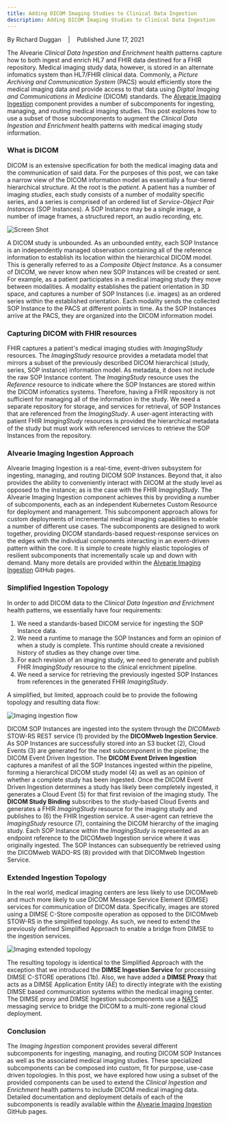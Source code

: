 ---
title: Adding DICOM Imaging Studies to Clinical Data Ingestion
description: Adding DICOM Imaging Studies to Clinical Data Ingestion
---
By Richard Duggan &nbsp;&nbsp; | &nbsp;&nbsp; Published June 17, 2021

The Alvearie _Clinical Data Ingestion and Enrichment_ health patterns capture how to both ingest and enrich HL7 and 
FHIR data destined for a FHIR repository. Medical imaging study data, however, is stored in an alternate infomatics 
system than HL7/FHIR clinical data. Commonly, a _Picture Archiving and Communication System_ (PACS) would efficiently store the 
medical imaging data and provide access to that data using _Digital Imaging and Communications in Medicine_ (DICOM) standards. 
The [Alvearie Imaging Ingestion](https://github.com/Alvearie/health-patterns/tree/main/clinical-ingestion) 
component provides a number of subcomponents for ingesting, managing, and routing medical imaging 
studies. This post explores how to use a subset of those subcomponents to augment the _Clinical Data Ingestion and 
Enrichment_ health patterns with medical imaging study information.

### What is DICOM

DICOM is an extensive specification for both the medical imaging data and the communication of said data. For the 
purposes of this post, we can take a narrow view of the DICOM information model as essentially a four-tiered 
hierarchical structure. At the root is the _patient_. A patient has a number of imaging _studies_, each study 
consists of a number of modality specific series, and a series is comprised of an ordered list of _Service-Object 
Pair Instances_ (SOP Instances). A SOP Instance may be a single image, a number of image frames, a structured report, 
an audio recording, etc.

![Screen Shot](dicom_relationships.png)

A DICOM study is unbounded. As an unbounded entity, each SOP Instance is an independently managed observation 
containing all of the reference information to establish its location within the hierarchical DICOM model. 
This is generally referred to as a _Composite Object Instance_. As a consumer of DICOM, we never know when new SOP 
Instances will be created or sent. For example, as a patient participates in a medical imaging study they move 
between modalities. A modality establishes the patient orientation in 3D space, and captures a number of SOP 
Instances (i.e. images) as an ordered series within the established orientation. Each modality sends the collected 
SOP Instance to the PACS at different points in time. As the SOP Instances arrive at the PACS, they are organized 
into the DICOM information model.

### Capturing DICOM with FHIR resources

FHIR captures a patient's medical imaging studies with _ImagingStudy_ resources. The _ImagingStudy_ resource provides a 
metadata model that mirrors a subset of the previously described DICOM hierarchical (study, series, SOP instance) 
information model. As metadata, it does not include the raw SOP Instance content. The _ImagingStudy_ resource uses the 
_Reference_ resource to indicate where the SOP Instances are stored within the DICOM infomatics systems. Therefore, 
having a FHIR repository is not sufficient for managing all of the information in the study. We need a separate repository 
for storage, and services for retrieval, of SOP Instances that are referenced from the _ImagingStudy_. A user-agent interacting 
with patient FHIR _ImagingStudy_ resources is provided the hierarchical metadata of the study but must work with referenced 
services to retrieve the SOP Instances from the repository.

### Alvearie Imaging Ingestion Approach

Alvearie Imaging Ingestion is a real-time, event-driven subsystem for ingesting, managing, and routing DICOM SOP Instances. 
Beyond that, it also provides the ability to conveniently interact with DICOM at the study level as opposed to the instance; 
as is the case with the FHIR _ImagingStudy_. The Alvearie Imaging Ingestion component achieves this by providing a number of 
subcomponents, each as an independent Kubernetes Custom Resource for deployment and management. This subcomponent approach 
allows for custom deployments of incremental medical imaging capabilities to enable a number of different use cases. The 
subcomponents are designed to work together, providing DICOM standards-based request-response services on the edges with the 
individual components interacting in an event-driven pattern within the core. It is simple to create highly elastic topologies 
of resilient subcomponents that incrementally scale up and down with demand. Many more details are provided within the 
[Alvearie Imaging Ingestion](https://github.com/Alvearie/imaging-ingestion/) GitHub pages.

### Simplified Ingestion Topology

In order to add DICOM data to the _Clinical Data Ingestion and Enrichment_ health patterns, we essentially have four requirements:

1.	We need a standards-based DICOM service for ingesting the SOP Instance data.
2.	We need a runtime to manage the SOP Instances and form an opinion of when a study is complete. This runtime should create a revisioned history of studies as they change over time.
3.	For each revision of an imaging study, we need to generate and publish FHIR _ImagingStudy_ resource to the clinical enrichment pipeline.
4.	We need a service for retrieving the previously ingested SOP Instances from references in the generated FHIR _ImagingStudy_.

A simplified, but limited, approach could be to provide the following topology and resulting data flow:

![Imaging ingestion flow](imaging-ingestion-flow.png)

DICOM SOP Instances are ingested into the system through the _DICOMweb_ STOW-RS REST service (1) provided by the **DICOMweb Ingestion 
Service**. As SOP Instances are successfully stored into an S3 bucket (2), Cloud Events (3) are generated for the next subcomponent 
in the pipeline; the DICOM Event Driven Ingestion. The **DICOM Event Driven Ingestion** captures a manifest of all the SOP Instances 
ingested within the pipeline, forming a hierarchical DICOM study model (4) as well as an opinion of whether a complete study has 
been ingested. Once the DICOM Event Driven Ingestion determines a study has likely been completely ingested, it generates a Cloud 
Event (5) for that first revision of the imaging study. The **DICOM Study Binding** subscribes to the study-based Cloud Events and 
generates a FHIR _ImagingStudy_ resource for the imaging study and publishes to (6) the FHIR Ingestion service. A user-agent can 
retrieve the _ImagingStudy_ resource (7), containing the DICOM hierarchy of the imaging study. Each SOP Instance within the 
_ImagingStudy_ is represented as an endpoint reference to the DICOMweb Ingestion service where it was originally ingested. 
The SOP Instances can subsequently be retrieved using the DICOMweb WADO-RS (8) provided with that DICOMweb Ingestion Service.

### Extended Ingestion Topology

In the real world, medical imaging centers are less likely to use DICOMweb and much more likely to use DICOM Message Service 
Element (DIMSE) services for communication of DICOM data. Specifically, images are stored using a DIMSE C-Store composite 
operation as opposed to the DICOMweb STOW-RS in the simplified topology. As such, we need to extend the previously defined 
Simplified Approach to enable a bridge from DIMSE to the ingestion services.

![Imaging extended topology](imaging-extended-topology.png)

The resulting topology is identical to the Simplified Approach with the exception that we introduced the **DIMSE Ingestion Service** 
for processing DIMSE C-STORE operations (1b). Also, we have added a **DIMSE Proxy** that acts as a DIMSE Application Entity (AE) to 
directly integrate with the existing DIMSE based communication systems within the medical imaging center. The DIMSE proxy and 
DIMSE Ingestion subcomponents use a [NATS](https://nats.io/) messaging service to bridge the DICOM to a multi-zone regional cloud deployment.

### Conclusion

The _Imaging Ingestion_ component provides several different subcomponents for ingesting, managing, and routing DICOM SOP Instances 
as well as the associated medical imaging studies. These specialized subcomponents can be composed into custom, fit for purpose, 
use-case driven topologies. In this post, we have explored how using a subset of the provided components can be used to extend 
the _Clinical Ingestion and Enrichment_ health patterns to include DICOM medical imaging data. Detailed documentation and deployment 
details of each of the subcomponents is readily available within the [Alvearie Imaging Ingestion](https://github.com/Alvearie/imaging-ingestion) GitHub pages.




<p/>